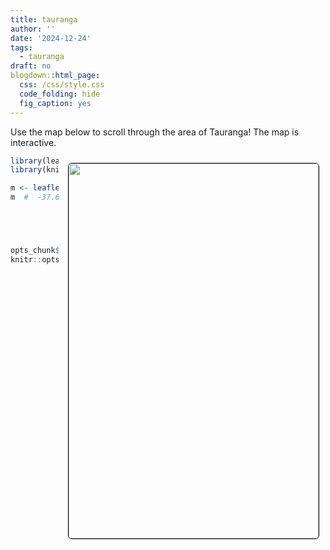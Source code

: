 ```yaml
---
title: tauranga
author: ''
date: '2024-12-24'
tags:
  - tauranga
draft: no
blogdown::html_page:
  css: /css/style.css
  code_folding: hide
  fig_caption: yes
---
```


<link rel="stylesheet" href="styles.css" />




Use the map below to scroll through the area of Tauranga!
The map is interactive.


<center>
<img style="float: right; margin: 10px 10px 15px 15px;border-radius: 6px;border: 1.0px solid black;" src="images/taurunga.jpg" width="400" height="600"/>
</center>


```r
library(leaflet)
library(knitr)

m <- leaflet() %>% addTiles() %>% setView(176.216711, -37.662729, zoom = 12)
m  #  -37.662729, 176.216711





opts_chunk$set(comment="", fig.align="center", tidy=TRUE)
knitr::opts_chunk$set(warning = FALSE, message = FALSE)
```